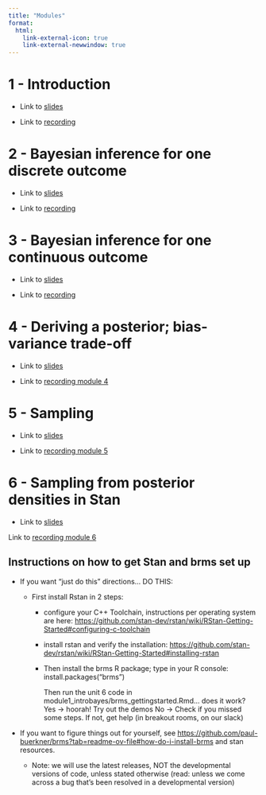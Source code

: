 ```yaml
---
title: "Modules"
format:
  html:
    link-external-icon: true
    link-external-newwindow: true
---
```


# 1 - Introduction

-   Link to [slides](https://umass-my.sharepoint.com/:b:/g/personal/lalkema_umass_edu/EamBX_Oj0AZPs5EP-UU4mXQB8TNldZ2lquLB6-lW2u5x6g)

-   Link to [recording](https://umass-my.sharepoint.com/:v:/g/personal/lalkema_umass_edu/EQXeU01m8PhAtoO-m1ImHJoB9uFc6pvl2OtUnd7HPEVekw?nav=eyJyZWZlcnJhbEluZm8iOnsicmVmZXJyYWxBcHAiOiJPbmVEcml2ZUZvckJ1c2luZXNzIiwicmVmZXJyYWxBcHBQbGF0Zm9ybSI6IldlYiIsInJlZmVycmFsTW9kZSI6InZpZXciLCJyZWZlcnJhbFZpZXciOiJNeUZpbGVzTGlua0NvcHkifX0&e=MyJKns)

# 2 - Bayesian inference for one discrete outcome

-   Link to [slides](https://umass-my.sharepoint.com/:b:/g/personal/lalkema_umass_edu/Ef9SiHIOdqtEvcFkwNcxJyQB5Ngtnqs5QD87FsGNnNWMhg?e=aU8VyT)

-   Link to [recording](https://umass-my.sharepoint.com/:v:/g/personal/lalkema_umass_edu/EZywrcAVZhpDrx8E6CZSBysBLvC_N-rdOH5M1eOimLrR8A?nav=eyJyZWZlcnJhbEluZm8iOnsicmVmZXJyYWxBcHAiOiJPbmVEcml2ZUZvckJ1c2luZXNzIiwicmVmZXJyYWxBcHBQbGF0Zm9ybSI6IldlYiIsInJlZmVycmFsTW9kZSI6InZpZXciLCJyZWZlcnJhbFZpZXciOiJNeUZpbGVzTGlua0NvcHkifX0&e=tsNxbA)

# 3 - Bayesian inference for one continuous outcome

-   Link to [slides](https://umass-my.sharepoint.com/:b:/g/personal/lalkema_umass_edu/EfFKM6AUc7ZLlvTqlzibf8gBmDTQYdSkcv-n1bBJQ5Fpeg?e=FnMWQK)

-   Link to [recording](https://umass-my.sharepoint.com/:v:/g/personal/lalkema_umass_edu/EdpMLra3ZUVAtC_UWqy2OgoBmdmUGYMfdBO2YtZxunxmNA)

# 4 - Deriving a posterior; bias-variance trade-off

-   Link to [slides](https://umass-my.sharepoint.com/:b:/g/personal/lalkema_umass_edu/EdZYMUlDKEdPqShN0AVodisBl3W84toEy8Jemx-HbXT03A?e=WcZa9R)

-   Link to [recording module 4](https://umass-my.sharepoint.com/:v:/g/personal/lalkema_umass_edu/Ec9Xo1JSNhhHmZcnulDAAtMB8ihDSXNjTdA4qhbtofZmiA?nav=eyJyZWZlcnJhbEluZm8iOnsicmVmZXJyYWxBcHAiOiJPbmVEcml2ZUZvckJ1c2luZXNzIiwicmVmZXJyYWxBcHBQbGF0Zm9ybSI6IldlYiIsInJlZmVycmFsTW9kZSI6InZpZXciLCJyZWZlcnJhbFZpZXciOiJNeUZpbGVzTGlua0NvcHkifX0&e=c1N7P0)

# 5 - Sampling

-   Link to [slides](https://umass-my.sharepoint.com/:b:/g/personal/lalkema_umass_edu/ES7fAj6xiIBOv2ps8jZbWPUBnRlgp7JRbw7QIaQ0h6uf0g?e=Kd53O0)

-   Link to [recording module 5](https://umass-my.sharepoint.com/:v:/g/personal/lalkema_umass_edu/EeLVrkVEOV1NrbJ4j-3RMt8B0rfw8TFRdL3iAV8trEnivg?nav=eyJyZWZlcnJhbEluZm8iOnsicmVmZXJyYWxBcHAiOiJPbmVEcml2ZUZvckJ1c2luZXNzIiwicmVmZXJyYWxBcHBQbGF0Zm9ybSI6IldlYiIsInJlZmVycmFsTW9kZSI6InZpZXciLCJyZWZlcnJhbFZpZXciOiJNeUZpbGVzTGlua0NvcHkifX0&e=K7ku4C)

# 6 - Sampling from posterior densities in Stan

-   Link to [slides](https://umass-my.sharepoint.com/:b:/g/personal/lalkema_umass_edu/EdZYMUlDKEdPqShN0AVodisBl3W84toEy8Jemx-HbXT03A?e=WcZa9R)

Link to [recording module 6](https://umass-my.sharepoint.com/:b:/g/personal/lalkema_umass_edu/EZb-edMTnjpApCPRXjDYY9AB6pLYnk5jZsqIyEATzaEGeA?e=DBaB3B)

## Instructions on how to get Stan and brms set up

-   If you want “just do this” directions… DO THIS:

    -   First install Rstan in 2 steps:

        -   configure your C++ Toolchain, instructions per operating system are here: <https://github.com/stan-dev/rstan/wiki/RStan-Getting-Started#configuring-c-toolchain>

        -   install rstan and verify the installation: <https://github.com/stan-dev/rstan/wiki/RStan-Getting-Started#installing-rstan>

        -   Then install the brms R package; type in your R console: install.packages(“brms")

            Then run the unit 6 code in module1_introbayes/brms_gettingstarted.Rmd… does it work? Yes -\> hoorah! Try out the demos No -\> Check if you missed some steps. If not, get help (in breakout rooms, on our slack)

-   If you want to figure things out for yourself, see <https://github.com/paul-buerkner/brms?tab=readme-ov-file#how-do-i-install-brms> and stan resources.

    -   Note: we will use the latest releases, NOT the developmental versions of code, unless stated otherwise (read: unless we come across a bug that’s been resolved in a developmental version)
